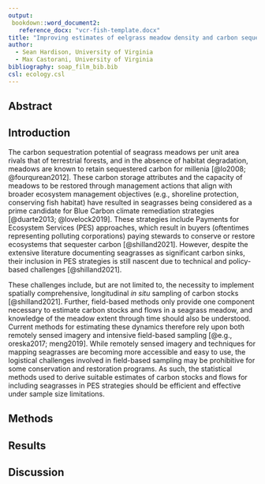 ```yaml
---
output:
 bookdown::word_document2:
   reference_docx: "vcr-fish-template.docx"
title: "Improving estimates of eelgrass meadow density and carbon sequestration with soap film smoothers"
author:
  - Sean Hardison, University of Virginia
  - Max Castorani, University of Virginia
bibliography: soap_film_bib.bib
csl: ecology.csl
---
```


## Abstract {-}

## Introduction {-}

The carbon sequestration potential of seagrass meadows per unit area rivals that of terrestrial forests, and in the absence of habitat degradation, meadows are known to retain sequestered carbon for millenia [@lo2008; @fourqurean2012]. These carbon storage attributes and the capacity of meadows to be restored through management actions that align with broader ecosystem management objectives (e.g., shoreline protection, conserving fish habitat) have resulted in seagrasses being considered as a prime candidate for Blue Carbon climate remediation strategies [@duarte2013; @lovelock2019]. These strategies include Payments for Ecosystem Services (PES) approaches, which result in buyers (oftentimes representing polluting corporations) paying stewards to conserve or restore ecosystems that sequester carbon [@shilland2021]. However, despite the extensive literature documenting seagrasses as significant carbon sinks, their inclusion in PES strategies is still nascent due to technical and policy-based challenges [@shilland2021]. 

These challenges include, but are not limited to, the necessity to implement spatially comprehensive, longitudinal *in situ* sampling of carbon stocks [@shilland2021]. Further, field-based methods only provide one component necessary to estimate carbon stocks and flows in a seagrass meadow, and knowledge of the meadow extent through time should also be understood. Current methods for estimating these dynamics therefore rely upon both remotely sensed imagery and intensive field-based sampling [@e.g., oreska2017; meng2019]. While remotely sensed imagery and techniques for mapping seagrasses are becoming more accessible and easy to use, the logistical challenges involved in field-based sampling may be prohibitive for some conservation and restoration programs. As such, the statistical methods used to derive suitable estimates of carbon stocks and flows for including seagrasses in PES strategies should be efficient and effective under sample size limitations. 

## Methods {-}

## Results {-}

## Discussion {-}